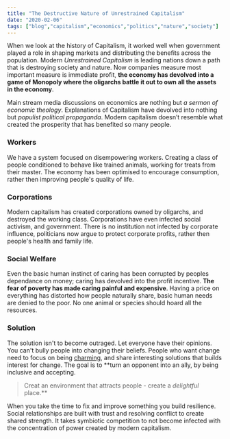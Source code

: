 ```yaml
---
title: "The Destructive Nature of Unrestrained Capitalism"
date: "2020-02-06"
tags: ["blog","capitalism","economics","politics","nature","society"]
---
```

When we look at the history of Capitalism, it worked well when government played a role in shaping markets and distributing the benefits across the population. Modern *Unrestrained Capitalism* is leading nations down a path that is destroying society and nature. Now companies measure most important measure is immediate profit, **the economy has devolved into a game of Monopoly where the oligarchs battle it out to own all the assets in the economy**.

Main stream media discussions on economics are nothing but *a sermon of economic theology*. Explanations of Capitalism have devolved into nothing but *populist political propaganda*. Modern capitalism doesn’t resemble what created the prosperity that has benefited so many people.

### Workers
We have a system focused on disempowering workers. Creating a class of people conditioned to behave like trained animals, working for treats from their master. The economy has been optimised to encourage consumption, rather then improving people's quality of life.

### Corporations 
Modern capitalism has created corporations owned by oligarchs, and destroyed the working class. Corporations have even infected social activism, and government. There is no institution not infected by corporate influence, politicians now argue to protect corporate profits, rather then people's health and family life.

### Social Welfare 
Even the basic human instinct of caring has been corrupted by peoples dependance on money; caring has devolved into the profit incentive. **The fear of poverty has made caring painful and expensive**. Having a price on everything has distorted how people naturally share, basic human needs are denied to the poor. No one animal or species should hoard all the resources.

### Solution
The solution isn't to become outraged. Let everyone have their opinions. You can't bully people into changing their beliefs. People who want change need to focus on being [charming](https://areomagazine.com/2017/10/28/how-not-to-de-radicalize-a-twitter-neo-nazi/), and share interesting solutions that builds interest for change. The goal is to **turn an opponent into an ally, by being inclusive and accepting. 

> Creat an environment that attracts people - create a *delightful* place.**

When you take the time to fix and improve something you build resilience. Social relationships are built with trust and resolving conflict to create shared strength. It takes symbiotic competition to not become infected with the concentration of power created by modern capitalism.
